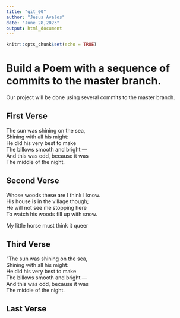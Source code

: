 ```yaml
---
title: "git_00"
author: "Jesus Avalos"
date: "June 28,2023"
output: html_document
---
```


```r
knitr::opts_chunk$set(echo = TRUE)
```
# Build a Poem with a sequence of commits to the master branch.
Our project will be done using several commits to the master branch.
<!-- Do not modify or change any text in "!--" bracketed areas such as this --- these are instructions to
you, if you change any of this the git program will notice it and compromise your git merging strategy !-->

## First Verse 
<!--Put the first five lines of a poem by Lewis Carrol in this section!-->

The sun was shining on the sea,   
Shining with all his might:   
He did his very best to make    
The billows smooth and bright —   
And this was odd, because it was    
The middle of the night.    

## Second Verse
<!--Put the first five lines of a poem by Robert Frost here!-->
Whose woods these are I think I know.       
His house is in the village though;       
He will not see me stopping here       
To watch his woods fill up with snow.       
  
My little horse must think it queer       

## Third Verse
<!--Put the first two verses of  and The Walrus the Carpenter here!-->

"The sun was shining on the sea,    
      Shining with all his might:   
He did his very best to make    
      The billows smooth and bright —   
And this was odd, because it was    
      The middle of the night.    

## Last Verse
<!--Put a short poem of your choice 8-20 lines,here!-->
